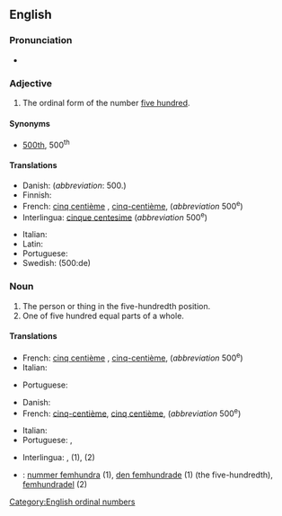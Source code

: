 ==English==
{{number box|en|500}}

===Pronunciation===
* {{audio|en|en-us-five-hundredth.ogg|Audio (US)}}

===Adjective===
{{en-adj|head=[[five]]-[[hundredth]]|-}}

# The ordinal form of the number [[five hundred]].

====Synonyms====
* [[500th]], 500<sup>th</sup>

====Translations====
{{trans-top|the ordinal form of the number five hundred}}
* Danish: {{t|da|fem hundrede}} (''abbreviation'': 500.)
* Finnish: {{t|fi|[[viides]][[sadas]]}}
* French: [[cinq centième]] {{qualifier|more common}} <!--3 times more common than hyphenated form-->, [[cinq-centième]], (''abbreviation'' 500<sup>e</sup>)
* Interlingua: [[cinque centesime]] (''abbreviation'' 500<sup>e</sup>)
{{trans-mid}}
* Italian: {{t+|it|cinquecentesimo}}
* Latin: {{t|la|quīngentēsimus}}
* Portuguese: {{t+|pt|quingentésimo|m}}
* Swedish: {{t|sv|femhundrade}} (500:de)
{{trans-bottom}}

===Noun===
{{en-noun}}

# The person or thing in the five-hundredth position.
# One of five hundred equal parts of a whole.

====Translations====
{{trans-top|the person or thing in the five-hundredth position}}
* French: [[cinq centième]] {{qualifier|more common}} <!--over 3 times more common than hyphenated form-->, [[cinq-centième]], (''abbreviation'' 500<sup>e</sup>)
* Italian: {{t+|it|cinquecentesimo|m}}
{{trans-mid}}
* Portuguese: {{t+|pt|quingentésimo|m}}
{{trans-bottom}}

{{trans-top|one of five hundred equal parts of a whole}}
* Danish: {{t|da|fem hundrededel|c}}
* French: [[cinq-centième]], [[cinq centième]], <!--about as common as hyphenated form; according to Google nGrams, more common briefly in early 1800s, much less common than hyphenated form during mid 1800s, difference in frequency fluctuates thereafter-->(''abbreviation'' 500<sup>e</sup>)
{{trans-mid}}
* Italian: {{t+|it|cinquecentesimo|m}}
* Portuguese: {{t+|pt|quingentésimo|m}}, {{t|pt|[[quingentésima]] [[parte]]|f}}
{{trans-bottom}}

{{checktrans-top}}
* Interlingua: {{t-check|ia|cinque centesimo|m}}, {{t-check|ia|cinque centesima|f}} (1), {{t-check|ia|cinque centesimo}} (2)
{{trans-mid}}
* {{ttbc|sv}}: [[nummer femhundra]] (1), [[den femhundrade]] (1) (the five-hundredth), [[femhundradel]] (2)
{{trans-bottom}}

[[Category:English ordinal numbers]]